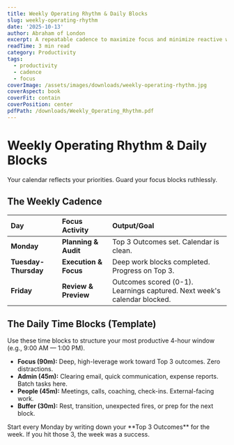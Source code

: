 ```yaml
---
title: Weekly Operating Rhythm & Daily Blocks
slug: weekly-operating-rhythm
date: '2025-10-13'
author: Abraham of London
excerpt: A repeatable cadence to maximize focus and minimize reactive work.
readTime: 3 min read
category: Productivity
tags:
  - productivity
  - cadence
  - focus
coverImage: /assets/images/downloads/weekly-operating-rhythm.jpg
coverAspect: book
coverFit: contain
coverPosition: center
pdfPath: /downloads/Weekly_Operating_Rhythm.pdf
---
```


# Weekly Operating Rhythm & Daily Blocks

<PullLine subtle>Your calendar reflects your priorities. Guard your focus blocks ruthlessly.</PullLine>

## The Weekly Cadence


| Day | Focus Activity | Output/Goal |
|:---|:---|:---|
| **Monday** | **Planning & Audit** | Top 3 Outcomes set. Calendar is clean. |
| **Tuesday-Thursday** | **Execution & Focus** | Deep work blocks completed. Progress on Top 3. |
| **Friday** | **Review & Preview** | Outcomes scored (0-1). Learnings captured. Next week's calendar blocked. |


<Rule />

## The Daily Time Blocks (Template)

Use these time blocks to structure your most productive 4-hour window (e.g., 9:00 AM — 1:00 PM).

- **Focus (90m):** Deep, high-leverage work toward Top 3 outcomes. Zero distractions.
- **Admin (45m):** Clearing email, quick communication, expense reports. Batch tasks here.
- **People (45m):** Meetings, calls, coaching, check-ins. External-facing work.
- **Buffer (30m):** Rest, transition, unexpected fires, or prep for the next block.

<Note tone="key" title="Rule of 3">
Start every Monday by writing down your **Top 3 Outcomes** for the week. If you hit those 3, the week was a success.
</Note>
